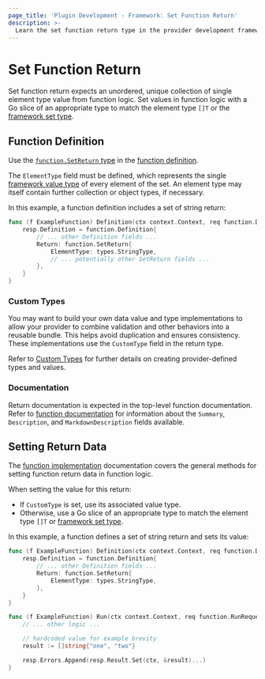 ```yaml
---
page_title: 'Plugin Development - Framework: Set Function Return'
description: >-
  Learn the set function return type in the provider development framework.
---
```


# Set Function Return

Set function return expects an unordered, unique collection of single element type value from function logic. Set values in function logic with a Go slice of an appropriate type to match the element type `[]T` or the [framework set type](/terraform/plugin/framework/handling-data/types/set).

## Function Definition

Use the [`function.SetReturn` type](https://pkg.go.dev/github.com/hashicorp/terraform-plugin-framework/function#SetReturn) in the [function definition](/terraform/plugin/framework/functions/implementation#definition-method).

The `ElementType` field must be defined, which represents the single [framework value type](/terraform/plugin/framework/handling-data/types) of every element of the set. An element type may itself contain further collection or object types, if necessary.

In this example, a function definition includes a set of string return:

```go
func (f ExampleFunction) Definition(ctx context.Context, req function.DefinitionRequest, resp *function.DefinitionResponse) {
    resp.Definition = function.Definition{
        // ... other Definition fields ...
        Return: function.SetReturn{
            ElementType: types.StringType,
            // ... potentially other SetReturn fields ...
        },
    }
}
```

### Custom Types

You may want to build your own data value and type implementations to allow your provider to combine validation and other behaviors into a reusable bundle. This helps avoid duplication and ensures consistency. These implementations use the `CustomType` field in the return type.

Refer to [Custom Types](/terraform/plugin/framework/handling-data/types/custom) for further details on creating provider-defined types and values.

### Documentation

Return documentation is expected in the top-level function documentation. Refer to [function documentation](/terraform/plugin/framework/functions/documentation) for information about the `Summary`, `Description`, and `MarkdownDescription` fields available.

## Setting Return Data

The [function implementation](/terraform/plugin/framework/functions/implementation) documentation covers the general methods for setting function return data in function logic.

When setting the value for this return:

* If `CustomType` is set, use its associated value type.
* Otherwise, use a Go slice of an appropriate type to match the element type `[]T` or [framework set type](/terraform/plugin/framework/handling-data/types/set).

In this example, a function defines a set of string return and sets its value:

```go
func (f ExampleFunction) Definition(ctx context.Context, req function.DefinitionRequest, resp *function.DefinitionResponse) {
    resp.Definition = function.Definition{
        // ... other Definition fields ...
        Return: function.SetReturn{
            ElementType: types.StringType,
        },
    }
}

func (f ExampleFunction) Run(ctx context.Context, req function.RunRequest, resp *function.RunResponse) {
    // ... other logic ...

    // hardcoded value for example brevity
    result := []string{"one", "two"}

    resp.Errors.Append(resp.Result.Set(ctx, &result)...)
}
```
